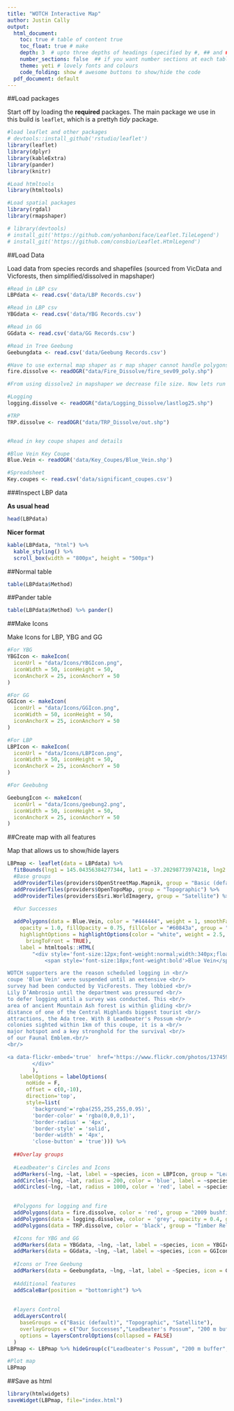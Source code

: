 ```yaml
---
title: "WOTCH Interactive Map"
author: Justin Cally
output:
  html_document:
    toc: true # table of content true
    toc_float: true # make 
    depth: 3  # upto three depths of headings (specified by #, ## and ###)
    number_sections: false  ## if you want number sections at each table header
    theme: yeti # lovely fonts and colours
    code_folding: show # awesome buttons to show/hide the code
  pdf_document: default
---
```



##Load packages

Start off by loading the **required** packages. The main package we use in this build is ``leaflet``, which is a prettyh _tidy_ package. 

```r
#load leaflet and other packages
# devtools::install_github('rstudio/leaflet')
library(leaflet)
library(dplyr)
library(kableExtra)
library(pander)
library(knitr)

#Load htmltools
library(htmltools)

#Load spatial packages
library(rgdal)
library(rmapshaper)

# library(devtools)
# install_git('https://github.com/yohanboniface/Leaflet.TileLegend')
# install_git('https://github.com/consbio/Leaflet.HtmlLegend')
```

##Load Data

Load data from species records and shapefiles (sourced from VicData and Vicforests, then simplified/dissolved in mapshaper)

```r
#Read in LBP csv
LBPdata <- read.csv('data/LBP Records.csv')

#Read in LBP csv
YBGdata <- read.csv('data/YBG Records.csv')

#Read in GG
GGdata <- read.csv('data/GG Records.csv')

#Read in Tree Geebung
Geebungdata <- read.csv('data/Geebung Records.csv')

#Have to use external map shaper as r map shaper cannot handle polygons?
fire.dissolve <- readOGR("data/Fire_Dissolve/fire_sev09_poly.shp")

#From using dissolve2 in mapshaper we decrease file size. Now lets run this for all of our polygons 

#Logging
logging.dissolve <- readOGR("data/Logging_Dissolve/lastlog25.shp")

#TRP
TRP.dissolve <- readOGR("data/TRP_Dissolve/out.shp")


#Read in key coupe shapes and details 

#Blue Vein Key Coupe
Blue.Vein <- readOGR('data/Key_Coupes/Blue_Vein.shp')

#Spreadsheet
Key.coupes <- read.csv('data/significant_coupes.csv')

```

###Inspect LBP data

**As usual head**

```r
head(LBPdata)
```

**Nicer format**

```r
kable(LBPdata, "html") %>%
  kable_styling() %>%
  scroll_box(width = "800px", height = "500px")
```

##Normal table
```r
table(LBPdata$Method)
```

##Pander table

```r
table(LBPdata$Method) %>% pander()
```


##Make Icons

Make Icons for LBP, YBG and GG
```r
#For YBG
YBGIcon <- makeIcon(
  iconUrl = "data/Icons/YBGIcon.png",
  iconWidth = 50, iconHeight = 50,
  iconAnchorX = 25, iconAnchorY = 50
)

#For GG
GGIcon <- makeIcon(
  iconUrl = "data/Icons/GGIcon.png",
  iconWidth = 50, iconHeight = 50,
  iconAnchorX = 25, iconAnchorY = 50
)

#For LBP
LBPIcon <- makeIcon(
  iconUrl = "data/Icons/LBPIcon.png",
  iconWidth = 50, iconHeight = 50,
  iconAnchorX = 25, iconAnchorY = 50
)

#For Geebubng 

GeebungIcon <- makeIcon(
  iconUrl = "data/Icons/geebung2.png",
  iconWidth = 50, iconHeight = 50,
  iconAnchorX = 25, iconAnchorY = 50
)

```




##Create map with all features

Map that allows us to show/hide layers

```r

LBPmap <- leaflet(data = LBPdata) %>% 
  fitBounds(lng1 = 145.04356384277344, lat1 = -37.20298773974218, lng2 = 146.48483276367188, lat2 = -38.132396186022945) %>%
  #Base groups
  addProviderTiles(providers$OpenStreetMap.Mapnik, group = "Basic (default)") %>%
  addProviderTiles(providers$OpenTopoMap, group = "Topographic") %>%
  addProviderTiles(providers$Esri.WorldImagery, group = "Satellite") %>%

  #Our Successes
  
  addPolygons(data = Blue.Vein, color = "#444444", weight = 1, smoothFactor = 0.5,
    opacity = 1.0, fillOpacity = 0.75, fillColor = "#60843a", group = "Our Successes",
    highlightOptions = highlightOptions(color = "white", weight = 2.5,
      bringToFront = TRUE),
    label = htmltools::HTML(
        "<div style='font-size:12px;font-weight:normal;width:340px;float:left'>
            <span style='font-size:18px;font-weight:bold'>Blue Vein</span><br/>

WOTCH supporters are the reason scheduled logging in <br/>
coupe 'Blue Vein' were suspended until an extensive <br/>
survey had been conducted by VicForests. They lobbied <br/>
Lily D’Ambrosio until the department was pressured <br/>
to defer logging until a survey was conducted. This <br/>
area of ancient Mountain Ash forest is within gliding <br/>
distance of one of the Central Highlands biggest tourist <br/>
attractions, the Ada tree. With 8 Leadbeater's Possum <br/>
colonies sighted within 1km of this coupe, it is a <br/>
major hotspot and a key stronghold for the survival <br/>
of our Faunal Emblem.<br/>
<br/>

<a data-flickr-embed='true'  href='https://www.flickr.com/photos/137459769@N03/41673635494/in/dateposted-public/' title='Blue Vein leadie'><img src='https://farm1.staticflickr.com/893/41673635494_d72319bdab_z.jpg' width='330' height='220' alt='Blue Vein leadie'></a><script async src='//embedr.flickr.com/assets/client-code.js' charset='utf-8'></script>
        </div>"
        ),
    labelOptions = labelOptions(
      noHide = F,
      offset = c(0,-10),
      direction='top',
      style=list(
        'background'='rgba(255,255,255,0.95)',
        'border-color' = 'rgba(0,0,0,1)',
        'border-radius' = '4px',
        'border-style' = 'solid',
        'border-width' = '4px',
        'close-button' = 'true'))) %>%
  
  ##Overlay groups
  
  #Leadbeater's Circles and Icons
  addMarkers(~lng, ~lat, label = ~species, icon = LBPIcon, group = "Leadbeater's Possum") %>%
  addCircles(~lng, ~lat, radius = 200, color = 'blue', label = ~species, group = "200 m buffer") %>%
  addCircles(~lng, ~lat, radius = 1000, color = 'red', label = ~species, group = "1 km buffer") %>%

  
  #Polygons for logging and fire
  addPolygons(data = fire.dissolve, color = 'red', group = "2009 bushfires") %>%
  addPolygons(data = logging.dissolve, color = 'grey', opacity = 0.4, group = "Historic Logging") %>%
  addPolygons(data = TRP.dissolve, color = 'black', group = "Timber Release Plan 2017") %>%

  #Icons for YBG and GG
  addMarkers(data = YBGdata, ~lng, ~lat, label = ~species, icon = YBGIcon, group = "Yellow-bellied Glider") %>%
  addMarkers(data = GGdata, ~lng, ~lat, label = ~species, icon = GGIcon, group = "Greater Glider") %>%
  
  #Icons or Tree Geebung
  addMarkers(data = Geebungdata, ~lng, ~lat, label = ~Species, icon = GeebungIcon, group = "Tree Geebung") %>%
  
  #Additional features
  addScaleBar(position = "bottomright") %>%
  
  
  #layers Control
  addLayersControl(
    baseGroups = c("Basic (default)", "Topographic", "Satellite"),
    overlayGroups = c("Our Successes","Leadbeater's Possum", "200 m buffer", "1 km buffer", "Yellow-bellied Glider", "2009 bushfires", "Historic Logging", "Timber Release Plan 2017", "Greater Glider", "Tree Geebung"),
    options = layersControlOptions(collapsed = FALSE)
  )
LBPmap <- LBPmap %>% hideGroup(c("Leadbeater's Possum", "200 m buffer", "1 km buffer", "Yellow-bellied Glider", "2009 bushfires", "Historic Logging", "Timber Release Plan 2017", "Greater Glider", "Tree Geebung"))

#Plot map
LBPmap
```

##Save as html

```r
library(htmlwidgets)
saveWidget(LBPmap, file="index.html")
```




